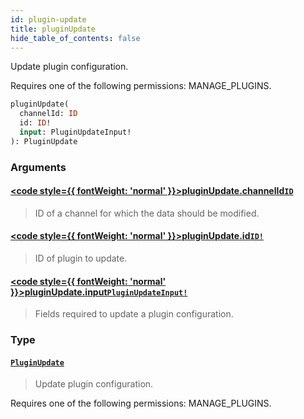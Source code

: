 ```yaml
---
id: plugin-update
title: pluginUpdate
hide_table_of_contents: false
---
```








Update plugin configuration. 

Requires one of the following permissions: MANAGE_PLUGINS.

```graphql
pluginUpdate(
  channelId: ID
  id: ID!
  input: PluginUpdateInput!
): PluginUpdate
```


### Arguments

#### [<code style={{ fontWeight: 'normal' }}>pluginUpdate.<b>channelId</b></code>](#)<Bullet />[`ID`](../../../developer/api-reference/scalars/id) <Badge class="secondary" text="scalar"/>
> ID of a channel for which the data should be modified.
> 

#### [<code style={{ fontWeight: 'normal' }}>pluginUpdate.<b>id</b></code>](#)<Bullet />[`ID!`](../../../developer/api-reference/scalars/id) <Badge class="secondary" text="non-null"/> <Badge class="secondary" text="scalar"/>
> ID of plugin to update.
> 

#### [<code style={{ fontWeight: 'normal' }}>pluginUpdate.<b>input</b></code>](#)<Bullet />[`PluginUpdateInput!`](../../../developer/api-reference/inputs/plugin-update-input) <Badge class="secondary" text="non-null"/> <Badge class="secondary" text="input"/>
> Fields required to update a plugin configuration.
> 

### Type

#### [`PluginUpdate`](../../../developer/api-reference/objects/plugin-update) <Badge class="secondary" text="object"/>
> Update plugin configuration. 

Requires one of the following permissions: MANAGE_PLUGINS.
> 





